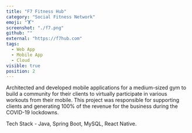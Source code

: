 ```yaml
---
title: "F7 Fitness Hub"
category: "Social Fitness Network"
emoji: "🏋️"
screenshot: "./f7.png"
github: ""
external: "https://f7hub.com"
tags:
  - Web App
  - Mobile App
  - Cloud
visible: true
position: 2
---
```

Architected and developed mobile applications for a medium-sized gym to build a community for their clients to virtually participate in various workouts from their mobile. This project was responsible for supporting clients and generating 100% of the revenue for the business during the COVID-19 lockdowns.

Tech Stack - Java, Spring Boot, MySQL, React Native.